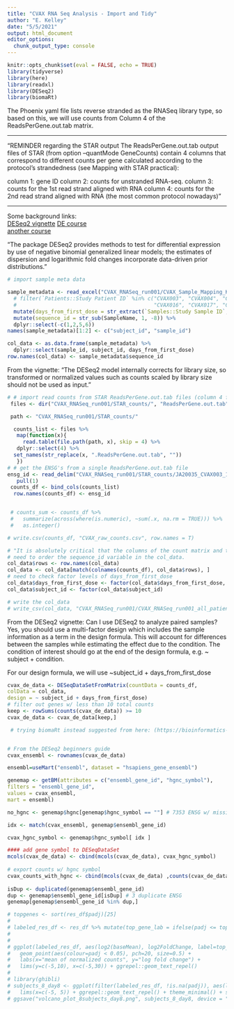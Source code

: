 ```yaml
---
title: "CVAX RNA Seq Analysis - Import and Tidy"
author: "E. Kelley"
date: "5/5/2021"
output: html_document
editor_options: 
  chunk_output_type: console
---
```


```r
knitr::opts_chunk$set(eval = FALSE, echo = TRUE)
library(tidyverse)
library(here)
library(readxl)
library(DESeq2)
library(biomaRt)
```

The Phoenix yaml file lists reverse stranded as the RNASeq library type, so based on this, we will use counts from Column 4 of the ReadsPerGene.out.tab matrix.

------------------------------------------------------------------------

"REMINDER regarding the STAR output The ReadsPerGene.out.tab output files of STAR (from option --quantMode GeneCounts) contain 4 columns that correspond to different counts per gene calculated according to the protocol's strandedness (see Mapping with STAR practical):

column 1: gene ID column 2: counts for unstranded RNA-seq. column 3: counts for the 1st read strand aligned with RNA column 4: counts for the 2nd read strand aligned with RNA (the most common protocol nowadays)"

------------------------------------------------------------------------

Some background links:\
[DESeq2 vignette](http://bioconductor.org/packages/devel/bioc/vignettes/DESeq2/inst/doc/DESeq2.html#time-series-experiments)
[DE course](https://biocorecrg.github.io/RNAseq_course_2019/differential_expression.html)  
[another course](https://hbctraining.github.io/DGE_workshop/lessons/04_DGE_DESeq2_analysis.html)  

"The package DESeq2 provides methods to test for differential expression by use of negative binomial generalized linear models; the estimates of dispersion and logarithmic fold changes incorporate data-driven prior distributions."

```r
# import sample meta data

sample_metadata <- read_excel("CVAX_RNASeq_run001/CVAX_Sample_Mapping_Key.xlsx") %>%
  # filter(`Patients::Study Patient ID` %in% c("CVAX003", "CVAX004", "CVAX010", "CVAX014", 
  #                                            "CVAX016", "CVAX017", "CVAX018", "CVAX020")) %>%
  mutate(days_from_first_dose = str_extract(`Samples::Study Sample ID`, "(\\d+)$")) %>%
  mutate(sequence_id = str_sub(SampleName, 1, -8)) %>%
  dplyr::select(-c(1,2,5,6))
names(sample_metadata)[1:2] <- c("subject_id", "sample_id") 

col_data <- as.data.frame(sample_metadata) %>%
  dplyr::select(sample_id, subject_id, days_from_first_dose)
row.names(col_data) <- sample_metadata$sequence_id


```

From the vignette:
"The DESeq2 model internally corrects for library size, so transformed or normalized values such as counts scaled by library size should not be used as input."

```r
# # import read counts from STAR ReadsPerGene.out.tab files (column 4 for second strand counts)
 files <- dir("CVAX_RNASeq_run001/STAR_counts/", "ReadsPerGene.out.tab")

 path <- "CVAX_RNASeq_run001/STAR_counts/"

  counts_list <- files %>%
   map(function(x){
     read.table(file.path(path, x), skip = 4) %>%
   dplyr::select(4) %>%
  set_names(str_replace(x, ".ReadsPerGene.out.tab", ""))
   })
# # get the ENSG's from a single ReadsPerGene.out.tab file
ensg_id <- read_delim("CVAX_RNASeq_run001/STAR_counts/JA20035_CVAX003_1_PB_Whole_C1_ILSMR.ReadsPerGene.out.tab", "\t", col_names = F, skip = 4) %>%
   pull(1)
 counts_df <- bind_cols(counts_list)
  row.names(counts_df) <- ensg_id


 # counts_sum <- counts_df %>%
 #   summarize(across(where(is.numeric), ~sum(.x, na.rm = TRUE))) %>%
 #   as.integer()

# write.csv(counts_df, "CVAX_raw_counts.csv", row.names = T)
```

```r
# "It is absolutely critical that the columns of the count matrix and the rows of the column data (information about samples) are in the same order."
# need to order the sequence_id variable in the col_data. 
col_data$rows <- row.names(col_data)
col_data <- col_data[match(colnames(counts_df), col_data$rows), ]
# need to check factor levels of days_from_first_dose
col_data$days_from_first_dose <- factor(col_data$days_from_first_dose, levels=c(0,8,28))
col_data$subject_id <- factor(col_data$subject_id)

# write the col_data
# write_csv(col_data, "CVAX_RNASeq_run001/CVAX_RNASeq_run001_all_patients_col_data.csv")
```

From the DESeq2 vignette:
Can I use DESeq2 to analyze paired samples?
Yes, you should use a multi-factor design which includes the sample information as a term in the design formula. This will account for differences between the samples while estimating the effect due to the condition. The condition of interest should go at the end of the design formula, e.g. ~ subject + condition.

For our design formula, we will use ~subject_id + days_from_first_dose
```r
cvax_de_data <- DESeqDataSetFromMatrix(countData = counts_df,
colData = col_data,
design = ~ subject_id + days_from_first_dose)
# filter out genes w/ less than 10 total counts
keep <- rowSums(counts(cvax_de_data)) >= 10
cvax_de_data <- cvax_de_data[keep,]
```



```r
 # trying biomaRt instead suggested from here: (https://bioinformatics-core-shared-training.github.io/cruk-summer-school-2018/RNASeq2018/html/05_Annotation_and_Visualisation.nb.html#adding-annotation-to-the-deseq2-results)


# From the DESeq2 beginners guide
cvax_ensembl <- rownames(cvax_de_data)

ensembl=useMart("ensembl", dataset = "hsapiens_gene_ensembl")

genemap <- getBM(attributes = c("ensembl_gene_id", "hgnc_symbol"),
filters = "ensembl_gene_id", 
values = cvax_ensembl,
mart = ensembl)

no_hgnc <- genemap$hgnc[genemap$hgnc_symbol == ""] # 7353 ENSG w/ missing hgnc_symbol, leaving 22611 ENSG w/ hgnc symbol

idx <- match(cvax_ensembl, genemap$ensembl_gene_id) 

cvax_hgnc_symbol <- genemap$hgnc_symbol[ idx ]

#### add gene symbol to DESeqDataSet
mcols(cvax_de_data) <- cbind(mcols(cvax_de_data), cvax_hgnc_symbol)
 
# export counts w/ hgnc symbol
cvax_counts_with_hgnc <- cbind(mcols(cvax_de_data) ,counts(cvax_de_data))
 
isDup <- duplicated(genemap$ensembl_gene_id)
dup <- genemap$ensembl_gene_id[isDup] # 3 duplicate ENSG
genemap[genemap$ensembl_gene_id %in% dup,]

```


```r

# topgenes <- sort(res_df$padj)[25]
# 
# labeled_res_df <- res_df %>% mutate(top_gene_lab = ifelse(padj <= topgenes, hgnc_symbol, ""))
# 
# 
# ggplot(labeled_res_df, aes(log2(baseMean), log2FoldChange, label=top_gene_lab)) + 
#   geom_point(aes(colour=padj < 0.05), pch=20, size=0.5) +
#   labs(x="mean of normalized counts", y="log fold change") + 
#   lims(y=c(-5,10), x=c(-5,30)) + ggrepel::geom_text_repel() 
# 
# library(ghibli)
# subjects_8_day8 <- ggplot(filter(labeled_res_df, !is.na(padj)), aes(log2FoldChange, -log10(padj), label=top_gene_lab)) + geom_point(aes(color=padj < 0.05), size=2) +
#   lims(x=c(-5, 5)) + ggrepel::geom_text_repel() + theme_minimal() + scale_color_manual(values=c("#278B9AFF", "#DE7862FF"))
# ggsave("volcano_plot_8subjects_day8.png", subjects_8_day8, device = "png")
```


